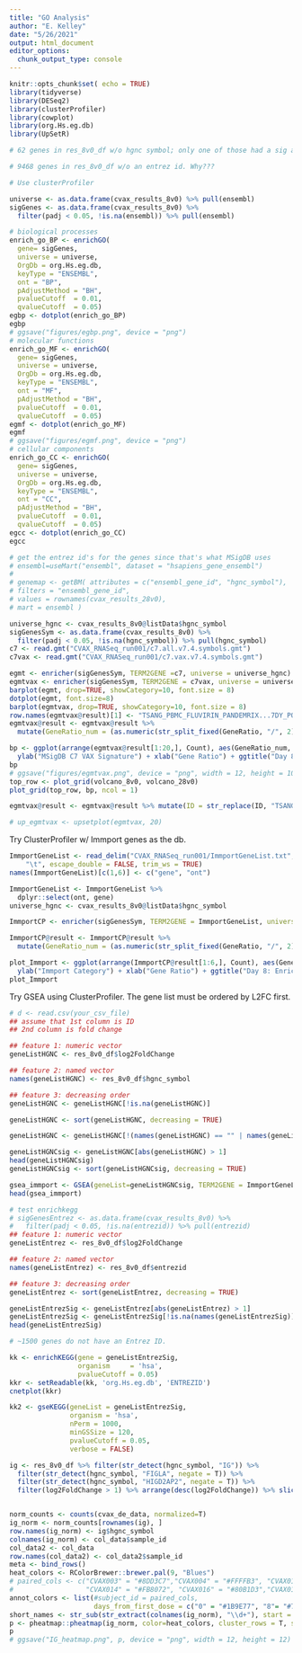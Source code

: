 ```yaml
---
title: "GO Analysis"
author: "E. Kelley"
date: "5/26/2021"
output: html_document
editor_options: 
  chunk_output_type: console
---
```


```r
knitr::opts_chunk$set( echo = TRUE)
library(tidyverse)
library(DESeq2)
library(clusterProfiler)
library(cowplot)
library(org.Hs.eg.db)
library(UpSetR)
```

```r
# 62 genes in res_8v0_df w/o hgnc symbol; only one of those had a sig adj p value, ENSG00000233844.

# 9468 genes in res_8v0_df w/o an entrez id. Why???

```



```r
# Use clusterProfiler

universe <- as.data.frame(cvax_results_8v0) %>% pull(ensembl)
sigGenes <- as.data.frame(cvax_results_8v0) %>%
  filter(padj < 0.05, !is.na(ensembl)) %>% pull(ensembl)

# biological processes
enrich_go_BP <- enrichGO(
  gene= sigGenes,
  universe = universe,
  OrgDb = org.Hs.eg.db,
  keyType = "ENSEMBL",
  ont = "BP",
  pAdjustMethod = "BH",
  pvalueCutoff  = 0.01,
  qvalueCutoff  = 0.05)
egbp <- dotplot(enrich_go_BP)
egbp
# ggsave("figures/egbp.png", device = "png")
# molecular functions
enrich_go_MF <- enrichGO(
  gene= sigGenes,
  universe = universe,
  OrgDb = org.Hs.eg.db,
  keyType = "ENSEMBL",
  ont = "MF",
  pAdjustMethod = "BH",
  pvalueCutoff  = 0.01,
  qvalueCutoff  = 0.05)
egmf <- dotplot(enrich_go_MF)
egmf
# ggsave("figures/egmf.png", device = "png")
# cellular components
enrich_go_CC <- enrichGO(
  gene= sigGenes,
  universe = universe,
  OrgDb = org.Hs.eg.db,
  keyType = "ENSEMBL",
  ont = "CC",
  pAdjustMethod = "BH",
  pvalueCutoff  = 0.01,
  qvalueCutoff  = 0.05)
egcc <- dotplot(enrich_go_CC)
egcc

# get the entrez id's for the genes since that's what MSigDB uses
# ensembl=useMart("ensembl", dataset = "hsapiens_gene_ensembl")
# 
# genemap <- getBM( attributes = c("ensembl_gene_id", "hgnc_symbol"),
# filters = "ensembl_gene_id", 
# values = rownames(cvax_results_28v0),
# mart = ensembl )

universe_hgnc <- cvax_results_8v0@listData$hgnc_symbol
sigGenesSym <- as.data.frame(cvax_results_8v0) %>%
  filter(padj < 0.05, !is.na(hgnc_symbol)) %>% pull(hgnc_symbol)
c7 <- read.gmt("CVAX_RNASeq_run001/c7.all.v7.4.symbols.gmt")
c7vax <- read.gmt("CVAX_RNASeq_run001/c7.vax.v7.4.symbols.gmt")

egmt <- enricher(sigGenesSym, TERM2GENE =c7, universe = universe_hgnc)
egmtvax <- enricher(sigGenesSym, TERM2GENE = c7vax, universe = universe_hgnc)
barplot(egmt, drop=TRUE, showCategory=10, font.size = 8)
dotplot(egmt, font.size=8)
barplot(egmtvax, drop=TRUE, showCategory=10, font.size = 8)
row.names(egmtvax@result)[1] <- "TSANG_PBMC_FLUVIRIN_PANDEMRIX...7DY_POSITIVE"
egmtvax@result <- egmtvax@result %>%
  mutate(GeneRatio_num = (as.numeric(str_split_fixed(GeneRatio, "/", 2)[,1]))/131)

bp <- ggplot(arrange(egmtvax@result[1:20,], Count), aes(GeneRatio_num, reorder(ID, Count), color=p.adjust, size=Count)) + geom_point() + scale_color_viridis_c(option = "plasma") +
  ylab("MSigDB C7 VAX Signature") + xlab("Gene Ratio") + ggtitle("Day 8: Vaccine Response Gene Sets") + theme_bw()
bp
# ggsave("figures/egmtvax.png", device = "png", width = 12, height = 10)
top_row <- plot_grid(volcano_8v0, volcano_28v0)
plot_grid(top_row, bp, ncol = 1)

egmtvax@result <- egmtvax@result %>% mutate(ID = str_replace(ID, "TSANG_PBMC_FLUVIRIN_PANDEMRIX_ADULT_CORR_WITH_CELL_FREQ_CD27HI_CD38HI_CD20_NEG_PLASMABLASTS_AND_CD38PLUS_OF_IGD_CD27PLUS_MEM_B_CELLS_7DY_POSITIVE", "TSANG_PBMC_FLUVIRIN_PANDEMRIX...7DY_POSITIVE"))

# up_egmtvax <- upsetplot(egmtvax, 20)
```


Try ClusterProfiler w/ Immport genes as the db.
```r
ImmportGeneList <- read_delim("CVAX_RNASeq_run001/ImmportGeneList.txt", 
    "\t", escape_double = FALSE, trim_ws = TRUE) 
names(ImmportGeneList)[c(1,6)] <- c("gene", "ont") 

ImmportGeneList <- ImmportGeneList %>%
  dplyr::select(ont, gene)
universe_hgnc <- cvax_results_8v0@listData$hgnc_symbol

ImmportCP <- enricher(sigGenesSym, TERM2GENE = ImmportGeneList, universe = universe_hgnc)

ImmportCP@result <- ImmportCP@result %>%
  mutate(GeneRatio_num = (as.numeric(str_split_fixed(GeneRatio, "/", 2)[,1]))/36)

plot_Immport <- ggplot(arrange(ImmportCP@result[1:6,], Count), aes(GeneRatio_num, reorder(ID, Count), size=Count, color=p.adjust < 0.05)) + geom_point() + scale_color_viridis_c(option = "plasma") +
  ylab("Immport Category") + xlab("Gene Ratio") + ggtitle("Day 8: Enriched Gene Sets Immport") + theme_bw()
plot_Immport
```


Try GSEA using ClusterProfiler. The gene list must be ordered by L2FC first.
```r
# d <- read.csv(your_csv_file)
## assume that 1st column is ID
## 2nd column is fold change

## feature 1: numeric vector
geneListHGNC <- res_8v0_df$log2FoldChange

## feature 2: named vector
names(geneListHGNC) <- res_8v0_df$hgnc_symbol

## feature 3: decreasing order
geneListHGNC <- geneListHGNC[!is.na(geneListHGNC)]

geneListHGNC <- sort(geneListHGNC, decreasing = TRUE)

geneListHGNC <- geneListHGNC[!(names(geneListHGNC) == "" | names(geneListHGNC) == "<unknown>")]

geneListHGNCsig <- geneListHGNC[abs(geneListHGNC) > 1]
head(geneListHGNCsig)
geneListHGNCsig <- sort(geneListHGNCsig, decreasing = TRUE)

gsea_immport <- GSEA(geneList=geneListHGNCsig, TERM2GENE = ImmportGeneList, pvalueCutoff = 0.05)
head(gsea_immport)

```




```r
# test enrichkegg
# sigGenesEntrez <- as.data.frame(cvax_results_8v0) %>%
#   filter(padj < 0.05, !is.na(entrezid)) %>% pull(entrezid)
## feature 1: numeric vector
geneListEntrez <- res_8v0_df$log2FoldChange

## feature 2: named vector
names(geneListEntrez) <- res_8v0_df$entrezid

## feature 3: decreasing order
geneListEntrez <- sort(geneListEntrez, decreasing = TRUE)

geneListEntrezSig <- geneListEntrez[abs(geneListEntrez) > 1]
geneListEntrezSig <- geneListEntrezSig[!is.na(names(geneListEntrezSig))]
head(geneListEntrezSig)

# ~1500 genes do not have an Entrez ID. 

kk <- enrichKEGG(gene = geneListEntrezSig,
                 organism     = 'hsa',
                 pvalueCutoff = 0.05)
kkr <- setReadable(kk, 'org.Hs.eg.db', 'ENTREZID')
cnetplot(kkr)

kk2 <- gseKEGG(geneList = geneListEntrezSig,
               organism = 'hsa',
               nPerm = 1000,
               minGSSize = 120,
               pvalueCutoff = 0.05,
               verbose = FALSE)

```

```r

ig <- res_8v0_df %>% filter(str_detect(hgnc_symbol, "IG")) %>% 
  filter(str_detect(hgnc_symbol, "FIGLA", negate = T)) %>%
  filter(str_detect(hgnc_symbol, "HIGD2AP2", negate = T)) %>%
  filter(log2FoldChange > 1) %>% arrange(desc(log2FoldChange)) %>% slice_head(n=30)


norm_counts <- counts(cvax_de_data, normalized=T)
ig_norm <- norm_counts[rownames(ig), ]
row.names(ig_norm) <- ig$hgnc_symbol
colnames(ig_norm) <- col_data$sample_id
col_data2 <- col_data
row.names(col_data2) <- col_data2$sample_id
meta <- bind_rows()
heat_colors <- RColorBrewer::brewer.pal(9, "Blues")
# paired_cols <- c("CVAX003" = "#8DD3C7","CVAX004" = "#FFFFB3", "CVAX010" = "#BEBADA",
#                  "CVAX014" = "#FB8072", "CVAX016" = "#80B1D3","CVAX017" = "#FDB462", "CVAX018" = "#B3DE69", "CVAX020" = "#FCCDE5")
annot_colors <- list(#subject_id = paired_cols,
                     days_from_first_dose = c("0" = "#1B9E77", "8"= "#7570B3", "28"="#E7298A"))
short_names <- str_sub(str_extract(colnames(ig_norm), "\\d+"), start = 2)
p <- pheatmap::pheatmap(ig_norm, color=heat_colors, cluster_rows = T, show_rownames = T, show_colnames = T,annotation=dplyr::select(col_data2, c(days_from_first_dose)), scale = "row", labels_col = short_names, angle_col = 45, annotation_colors = annot_colors)
p
# ggsave("IG_heatmap.png", p, device = "png", width = 12, height = 12)
```

